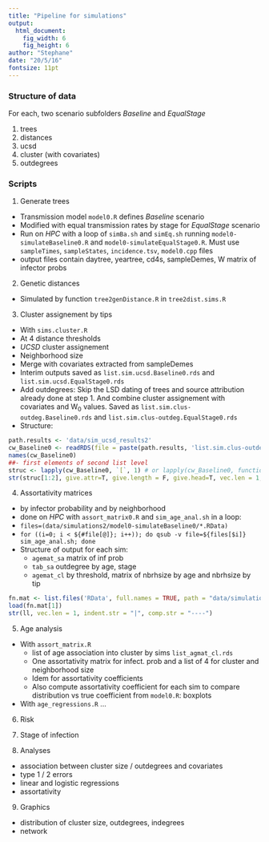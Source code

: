 ```yaml
---
title: "Pipeline for simulations"
output: 
  html_document:
    fig_width: 6
    fig_height: 6
author: "Stephane"
date: "20/5/16"
fontsize: 11pt
---
```


### Structure of data
For each, two scenario subfolders *Baseline* and *EqualStage*

1. trees   
2. distances
3. ucsd
4. cluster (with covariates)
5. outdegrees

### Scripts

1. Generate trees 
  + Transmission model `model0.R` defines *Baseline* scenario
  + Modified with equal transmission rates by stage for *EqualStage* scenario
  + Run on *HPC* with a loop of `simBa.sh` and `simEq.sh` running `model0-simulateBaseline0.R` and `model0-simulateEqualStage0.R`. Must use `sampleTimes`, `sampleStates`, `incidence.tsv`, `model0.cpp` files
  + output files contain daytree, yeartree, cd4s, sampleDemes, W matrix of infector probs
2. Genetic distances
  + Simulated by function `tree2genDistance.R` in `tree2dist.sims.R`
3. Cluster assignement by tips    
  + With `sims.cluster.R`
  + At 4 distance thresholds 
  + *UCSD* cluster assignement
  + Neighborhood size
  + Merge with covariates extracted from sampleDemes
  + Interim outputs saved as `list.sim.ucsd.Baseline0.rds` and `list.sim.ucsd.EqualStage0.rds`
  + Add outdegrees: Skip the LSD dating of trees and source attribution already done at step 1. And combine cluster assignement with covariates and W~0~ values. Saved as `list.sim.clus-outdeg.Baseline0.rds` and `list.sim.clus-outdeg.EqualStage0.rds`
  + Structure:

```r
path.results <- 'data/sim_ucsd_results2'
cw_Baseline0 <- readRDS(file = paste(path.results, 'list.sim.clus-outdeg.Baseline0.rds', sep = '/') )
names(cw_Baseline0)
##- first elements of second list level
struc <- lapply(cw_Baseline0, `[`, 1) # or lapply(cw_Baseline0, function(x) x[1])
str(struc[1:2], give.attr=T, give.length = F, give.head=T, vec.len = 1, indent.str="|", comp.str="----")
```

4. Assortativity matrices
 + by infector probability and by neighborhood 
 + done on *HPC* with `assort_matrix0.R` and `sim_age_anal.sh` in a loop:
 + `files=(data/simulations2/model0-simulateBaseline0/*.RData)`
 + `for ((i=0; i < ${#file[@]}; i++)); do qsub -v file=${files[$i]} sim_age_anal.sh; done`
 + Structure of output for each sim: 
     + `agemat_sa` matrix of inf prob
     + `tab_sa` outdegree by age, stage
     + `agemat_cl` by threshold, matrix of nbrhsize by age and nbrhsize by tip
 
```r
fn.mat <- list.files('RData', full.names = TRUE, path = "data/simulations2/age/")
load(fn.mat[1]) 
str(ll, vec.len = 1, indent.str = "|", comp.str = "----")
```
 

5. Age analysis
  + With `assort_matrix.R`
    + list of age association into cluster by sims `list_agmat_cl.rds`
    + One assortativity matrix for infect. prob and a list of 4 for cluster and neighborhood size
    + Idem for assortativity coefficients
    + Also compute assortativity coefficient for each sim to compare distribution vs true coefficient from `model0.R`: boxplots
  + With `age_regressions.R`
  ...
  
6. Risk 
7. Stage of infection


8. Analyses
  + association between cluster size / outdegrees and covariates
  + type 1 / 2 errors
  + linear and logistic regressions
  + assortativity
9. Graphics
  + distribution of cluster size, outdegrees, indegrees
  + network